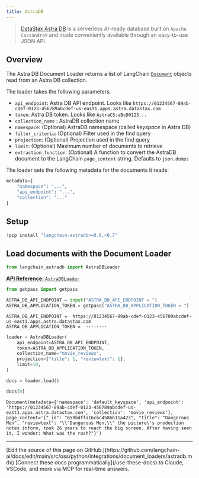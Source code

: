 ```yaml
---
title: AstraDB
---
```


> [DataStax Astra DB](https://docs.datastax.com/en/astra-db-serverless/index.html) is a serverless
> AI-ready database built on `Apache Cassandra®` and made conveniently available
> through an easy-to-use JSON API.

## Overview

The Astra DB Document Loader returns a list of LangChain [`Document`](https://reference.langchain.com/python/langchain_core/documents/#langchain_core.documents.base.Document) objects read from an Astra DB collection.

The loader takes the following parameters:

* `api_endpoint`: Astra DB API endpoint. Looks like `https://01234567-89ab-cdef-0123-456789abcdef-us-east1.apps.astra.datastax.com`
* `token`: Astra DB token. Looks like `AstraCS:aBcD0123...`
* `collection_name` : AstraDB collection name
* `namespace`: (Optional) AstraDB namespace (called _keyspace_ in Astra DB)
* `filter_criteria`: (Optional) Filter used in the find query
* `projection`: (Optional) Projection used in the find query
* `limit`: (Optional) Maximum number of documents to retrieve
* `extraction_function`: (Optional) A function to convert the AstraDB document to the LangChain `page_content` string. Defaults to `json.dumps`

The loader sets the following metadata for the documents it reads:

```python
metadata={
    "namespace": "...",
    "api_endpoint": "...",
    "collection": "..."
}
```

## Setup

```python
!pip install "langchain-astradb>=0.6,<0.7"
```

## Load documents with the Document Loader

```python
from langchain_astradb import AstraDBLoader
```

[**API Reference:** `AstraDBLoader`](https://python.langchain.com/api_reference/astradb/document_loaders/langchain_astradb.document_loaders.AstraDBLoader.html#langchain_astradb.document_loaders.AstraDBLoader)

```python
from getpass import getpass

ASTRA_DB_API_ENDPOINT = input("ASTRA_DB_API_ENDPOINT = ")
ASTRA_DB_APPLICATION_TOKEN = getpass("ASTRA_DB_APPLICATION_TOKEN = ")
```

```output
ASTRA_DB_API_ENDPOINT =  https://01234567-89ab-cdef-0123-456789abcdef-us-east1.apps.astra.datastax.com
ASTRA_DB_APPLICATION_TOKEN =  ········
```

```python
loader = AstraDBLoader(
    api_endpoint=ASTRA_DB_API_ENDPOINT,
    token=ASTRA_DB_APPLICATION_TOKEN,
    collection_name="movie_reviews",
    projection={"title": 1, "reviewtext": 1},
    limit=10,
)
```

```python
docs = loader.load()
```

```python
docs[0]
```

```output
Document(metadata={'namespace': 'default_keyspace', 'api_endpoint': 'https://01234567-89ab-cdef-0123-456789abcdef-us-east1.apps.astra.datastax.com', 'collection': 'movie_reviews'}, page_content='{"_id": "659bdffa16cbc4586b11a423", "title": "Dangerous Men", "reviewtext": "\\"Dangerous Men,\\" the picture\'s production notes inform, took 26 years to reach the big screen. After having seen it, I wonder: What was the rush?"}')
```

---

<Callout icon="pen-to-square" iconType="regular">
    [Edit the source of this page on GitHub.](https://github.com/langchain-ai/docs/edit/main/src/oss/python/integrations/document_loaders/astradb.mdx)
</Callout>
<Tip icon="terminal" iconType="regular">
    [Connect these docs programmatically](/use-these-docs) to Claude, VSCode, and more via MCP for    real-time answers.
</Tip>
